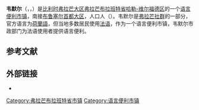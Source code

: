 {{noteTA|G1=比利时地名}}
{{Infobox Belgium municipality
|name=韦默尔
|native_name=Wemmel
|picture=Wemmel CH1bJPG.jpg
|picture-legend=市政厅
|map=Wemmel Flemish-Brabant Belgium Map.svg
|map-legend=韦默尔在[[弗拉芒布拉班特省|弗拉芒布拉班特省]]的位置
|arms=Blason Wemmel.svg
|flag=Wemmel vlag.svg
|arrondissement=[[哈勒-维尔福德区|哈勒-维尔福德区]]
|nis=23102
|pyramid-date=
|0-19=
|20-64=
|65=
|foreigners=
|foreigners-date=
|mayor=Walter Vansteenkiste (LB Wemmel)
|majority=LB Wemmel, Wemmel Plus !,<br>Intérêts Communaux
|postal-codes=1780
|telephone-area=02
|web=[http://www.wemmel.be/ www.wemmel.be]
|coordinates = {{coord|50|54|28|N|4|18|24|E|region:BE|display=inline,title}}
}}
'''韦默尔'''（{{lang-nl|Wemmel}}，{{IPA-nl|ˈʋɛməl|-|Nl-Wemmel.ogg}}，{{IPA-fr|wɛmɛl}}）是[[比利时|比利时]][[弗拉芒大区|弗拉芒大区]][[弗拉芒布拉班特省|弗拉芒布拉班特省]][[哈勒-维尔福德区|哈勒-维尔福德区]]的一个[[语言便利市镇|语言便利]][[市镇_(比利时)|市镇]]，南接[[布鲁塞尔首都大区|布鲁塞尔首都大区]]，人口{{wikidata|property|normal+|P1082}}人（{{wikidata|qualifier|P1082|P585}}）。韦默尔是[[弗拉芒社群|弗拉芒社群]]的一部分，官方语言为[[荷蘭語|荷蘭語]]，但当地多数居民使用[[法语|法语]]，作为一个语言便利市镇，韦默尔市政部门为法语使用者提供语言便利。

== 参考文献 ==
{{Reflist}}

==外部链接==
* {{Commons category-inline|Wemmel}}

{{弗拉芒布拉班特省市镇}}
{{Authority control}}
{{DEFAULTSORT:Wemmel}}
[[Category:弗拉芒布拉班特省市镇|Category:弗拉芒布拉班特省市镇]]
[[Category:语言便利市镇|Category:语言便利市镇]]
{{FlemishBrabant-geo-stub}}